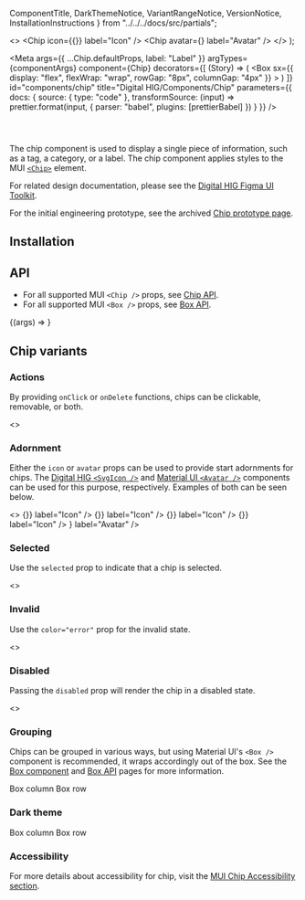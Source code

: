   ComponentTitle,
  DarkThemeNotice,
  VariantRangeNotice,
  VersionNotice,
  InstallationInstructions
} from "../../../docs/src/partials";


  <>
    <Chip label="Default" />
    <Chip label="Selected" selected />
    <Chip color="error" label="Invalid" />
    <Chip color="error" label="Invalid, selected" selected />
    <Chip icon={<SvgIcon>{<NotificationIcon />}</SvgIcon>} label="Icon" />
    <Chip
      avatar={<Avatar src="https://mui.com/static/images/avatar/1.jpg" />}
      label="Avatar"
    />
    <Chip label="Clickable" onClick={handleClick} />
    <Chip label="Removable" onDelete={handleDelete} />
    <Chip
      label="Clickable and removable"
      onDelete={handleDelete}
      onClick={handleClick}
    />
    <Chip disabled label="Disabled" onClick={handleClick} />
    <Chip disabled label="Disabled" onDelete={handleDelete} />
  </>
);

<Meta
  args={{
    ...Chip.defaultProps,
    label: "Label"
  }}
  argTypes={componentArgs}
  component={Chip}
  decorators={[
    (Story) => (
      <Box
        sx={{
          display: "flex",
          flexWrap: "wrap",
          rowGap: "8px",
          columnGap: "4px"
        }}
      >
        <Story />
      </Box>
    )
  ]}
  id="components/chip"
  title="Digital HIG/Components/Chip"
  parameters={{
    docs: {
      source: {
        type: "code"
      },
      transformSource: (input) =>
        prettier.format(input, {
          parser: "babel",
          plugins: [prettierBabel]
        })
    }
  }}
/>

<ComponentTitle name="Chip" status="Stable" />

<code>
  <VersionNotice packageName="chip" version={version} />
</code>

The chip component is used to display a single piece of information, such as a tag, a category, or a label. The chip component applies styles to the MUI [`<Chip>`](https://mui.com/material-ui/react-chip/) element.

For related design documentation, please see the [Digital HIG Figma UI Toolkit](https://www.figma.com/file/Eks986gkqncHjkLnwQjO7g/iccc-sticker-sheets?node-id=4363%3A299435&t=iL4WgXwqDMZvxUAw-1).

For the initial engineering prototype, see the archived [Chip prototype page](https://storybook.digital-help-stg.autodesk.com/iccc/prerelease/PR-401/index.html?path=/docs/components-chip-prototype--basic).

## Installation

<InstallationInstructions
  componentImport="Chip"
  name={name}
  peerDependencies={peerDependencies}
/>

## API

- For all supported MUI `<Chip />` props, see [Chip API](https://mui.com/material-ui/api/chip/).
- For all supported MUI `<Box />` props, see [Box API](https://mui.com/material-ui/api/box/).

<Canvas>
  <Story
    name="API"
    parameters={{
      docs: {
        source: {
          type: "auto"
        }
      }
    }}
  >
    {(args) => <Chip {...args} />}
  </Story>
</Canvas>

<ArgsTable story="API" />

## Chip variants

<VariantRangeNotice />

### Actions

By providing `onClick` or `onDelete` functions, chips can be clickable, removable, or both.

<Canvas>
  <Story name="Actions">
    <>
      <Chip label="Clickable" onClick={handleClick} />
      <Chip label="Removable" onDelete={handleDelete} />
      <Chip
        label="Clickable and removable"
        onDelete={handleDelete}
        onClick={handleClick}
      />
    </>
  </Story>
</Canvas>

### Adornment

Either the `icon` or `avatar` props can be used to provide start adornments for chips. The [Digital HIG `<SvgIcon />`](/docs/components-svg-icon--api) and [Material UI `<Avatar />`](https://mui.com/material-ui/react-avatar/) components can be used for this purpose, respectively. Examples of both can be seen below.

<Canvas>
  <Story name="Adornment">
    <>
      <Chip label="None" />
      <Chip icon={<SvgIcon>{<MailIcon />}</SvgIcon>} label="Icon" />
      <Chip icon={<SvgIcon>{<BookmarkFilledIcon />}</SvgIcon>} label="Icon" />
      <Chip icon={<SvgIcon>{<ChatIcon />}</SvgIcon>} label="Icon" />
      <Chip icon={<SvgIcon>{<NotificationIcon />}</SvgIcon>} label="Icon" />
      <Chip
        avatar={<Avatar src="https://mui.com/static/images/avatar/1.jpg" />}
        label="Avatar"
      />
    </>
  </Story>
</Canvas>

### Selected

Use the `selected` prop to indicate that a chip is selected.

<Canvas>
  <Story name="Selected">
    <>
      <Chip label="Default" />
      <Chip label="Selected" selected />
    </>
  </Story>
</Canvas>

### Invalid

Use the `color="error"` prop for the invalid state.

<Canvas>
  <Story name="Invalid">
    <>
      <Chip color="error" label="Invalid" />
      <Chip color="error" label="Invalid, selected" selected />
    </>
  </Story>
</Canvas>

### Disabled

Passing the `disabled` prop will render the chip in a disabled state.

<Canvas>
  <Story name="Disabled">
    <>
      <Chip disabled label="Disabled" onClick={handleClick} />
      <Chip disabled label="Disabled" onDelete={handleDelete} />
    </>
  </Story>
</Canvas>

### Grouping

Chips can be grouped in various ways, but using Material UI's `<Box />` component is recommended, it wraps accordingly out of the box. See the [Box component](https://mui.com/material-ui/react-box/#main-content) and [Box API](https://mui.com/material-ui/api/box/) pages for more information.

<Canvas>
  <Story name="Grouping">
    <Box sx={{ flexDirection: "column" }}>
      <Typography variant="headline-smallest" sx={{ mb: 2 }}>
        Box column
      </Typography>
      <Box
        sx={{
          display: "flex",
          flexDirection: "column",
          rowGap: "8px",
          columnGap: "4px"
        }}
      >
        <Chips />
      </Box>
      <Box mb={6} />
      <Typography variant="headline-smallest" sx={{ mb: 2 }}>
        Box row
      </Typography>
      <Box
        sx={{
          display: "flex",
          flexWrap: "wrap",
          rowGap: "8px",
          columnGap: "4px"
        }}
      >
        <Chips />
      </Box>
    </Box>
  </Story>
</Canvas>

### Dark theme

<DarkThemeNotice />

<Canvas>
  <Story name="Dark theme" parameters={{ theme: "dark" }}>
    <Box sx={{ flexDirection: "column" }}>
      <Typography variant="headline-smallest">Box column</Typography>
      <Box
        sx={{
          display: "flex",
          flexDirection: "column",
          rowGap: "8px",
          columnGap: "4px"
        }}
      >
        <Chips />
      </Box>
      <Box my={6} />
      <Typography variant="headline-smallest">Box row</Typography>
      <Box
        sx={{
          display: "flex",
          flexWrap: "wrap",
          rowGap: "8px",
          columnGap: "4px"
        }}
      >
        <Chips />
      </Box>
    </Box>
  </Story>
</Canvas>

### Accessibility

For more details about accessibility for chip, visit the [MUI Chip Accessibility section](https://mui.com/components/chip/#accessibility).
